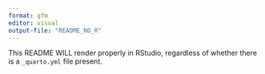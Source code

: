 ```yaml
---
format: gfm
editor: visual
output-file: "README_NO_R"
---
```


This README WILL render properly in RStudio, regardless of whether there is a `_quarto.yml` file present.
